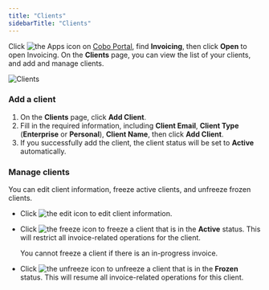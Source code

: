 ```yaml
---
title: "Clients"
sidebarTitle: "Clients"
---
```

Click <img src="/en/images/common/icon_apps.svg" className="icon" alt="the Apps icon"/> on [Cobo Portal](https://portal.cobo.com/login), find **Invoicing**, then click **Open** to open Invoicing. On the **Clients** page, you can view the list of your clients, and add and manage clients.

<img src="/en/images/portal-apps/invoicing/clients.png" className="screenshot_full_screen" alt="Clients"/>

### Add a client

1. On the **Clients** page, click **Add Client**.
2. Fill in the required information, including **Client Email**, **Client Type** (**Enterprise** or **Personal**), **Client Name**, then click **Add Client**. 
3. If you successfully add the client, the client status will be set to **Active** automatically.

### Manage clients

You can edit client information, freeze active clients, and unfreeze frozen clients.

- Click <img src="/en/images/common/icon_edit.svg" className="icon" alt="the edit icon"></img> to edit client information.
- Click <img src="/en/images/common/icon_freeze.svg" className="icon" alt="the freeze icon"></img> to freeze a client that is in the **Active** status. This will restrict all invoice-related operations for the client.

    <Info>You cannot freeze a client if there is an in-progress invoice.</Info>

- Click <img src="/en/images/common/icon_unfreeze.svg" className="icon" alt="the unfreeze icon"></img> to unfreeze a client that is in the **Frozen** status. This will resume all invoice-related operations for this client.
